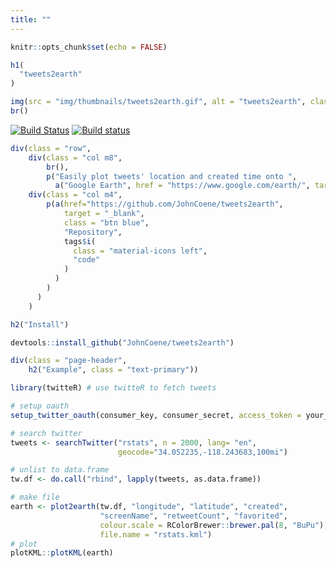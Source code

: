 ```yaml
---
title: ""
---
```


```r
knitr::opts_chunk$set(echo = FALSE)
```

<main>
<div class = "container">

```r
h1(
  "tweets2earth"
)
```

```r
img(src = "img/thumbnails/tweets2earth.gif", alt = "tweets2earth", class = "responsive-img")
br()
```

[![Build Status](https://travis-ci.org/JohnCoene/tweets2earth.svg?branch=master)](https://travis-ci.org/JohnCoene/tweets2earth)
[![Build status](https://ci.appveyor.com/api/projects/status/qw77mjh79yjeakos/branch/master?svg=true)](https://ci.appveyor.com/project/JohnCoene/tweets2earth/branch/master)

```r
div(class = "row",
    div(class = "col m8",
        br(),
        p("Easily plot tweets' location and created time onto ",
          a("Google Earth", href = "https://www.google.com/earth/", target = "_blank"))),
    div(class = "col m4",
        p(a(href="https://github.com/JohnCoene/tweets2earth", 
            target = "_blank",
            class = "btn blue",
            "Repository",
            tags$i(
              class = "material-icons left",
              "code"
            )
          )
        )
      )
    )
```

```r
h2("Install")
```

```r
devtools::install_github("JohnCoene/tweets2earth")
```

```r
div(class = "page-header",
    h2("Example", class = "text-primary"))
```

```r
library(twitteR) # use twitteR to fetch tweets

# setup oauth
setup_twitter_oauth(consumer_key, consumer_secret, access_token = your_token, access_secret = your_secret)

# search twitter
tweets <- searchTwitter("rstats", n = 2000, lang= "en", 
                        geocode="34.052235,-118.243683,100mi")

# unlist to data.frame
tw.df <- do.call("rbind", lapply(tweets, as.data.frame))

# make file
earth <- plot2earth(tw.df, "longitude", "latitude", "created", 
                    "screenName", "retweetCount", "favorited",
                    colour.scale = RColorBrewer::brewer.pal(8, "BuPu"),
                    file.name = "rstats.kml")
# plot
plotKML::plotKML(earth)
```

</div>
</main>